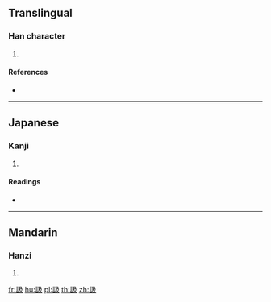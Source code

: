 {{character info/new}}
==Translingual==

===Han character===
{{Han char|rn=149|rad=言|as=04|sn=11|four=|canj=YRNHE}}

# {{defn|Han|sort=言04}}

====References====
* {{Han ref|kx=1151.110|dkj=35294|dj=1617.270|hdz=63942.080|uh=8A2F|ud=35375}}

----

==Japanese==

===Kanji===
{{ja-kanji|grade=|rs=言04}}

# {{defn|lang=ja|sort=言04}}

====Readings====
* {{ja-readings|on=[[さ]] (sa), [[せ]] (se)|kun=[[しゃべる]] (shaberu)|nanori=}}

----

==Mandarin==

===Hanzi===
{{cmn-hanzi|pin=[[shǎ]] ([[sha3]])|wg=sha<sup>3</sup>}}

# {{defn|lang=cmn|sort=言04}}

[[fr:訯]]
[[hu:訯]]
[[pl:訯]]
[[th:訯]]
[[zh:訯]]